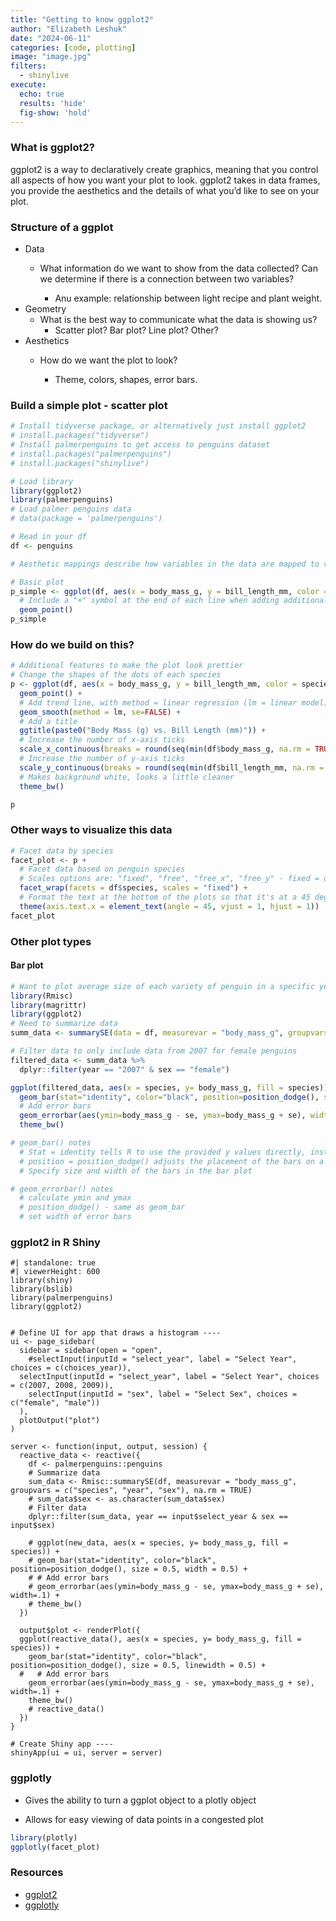 ```yaml
---
title: "Getting to know ggplot2"
author: "Elizabeth Leshuk"
date: "2024-06-11"
categories: [code, plotting]
image: "image.jpg"
filters:
  - shinylive
execute:
  echo: true
  results: 'hide' 
  fig-show: 'hold'
---
```


### What is ggplot2?

ggplot2 is a way to declaratively create graphics, meaning that you control all aspects of how you want your plot to look. ggplot2 takes in data frames, you provide the aesthetics and the details of what you'd like to see on your plot.

### Structure of a ggplot

-   Data
    -   What information do we want to show from the data collected? Can we determine if there is a connection between two variables?

        -   Anu example: relationship between light recipe and plant weight.
-   Geometry
    -   What is the best way to communicate what the data is showing us?
        -   Scatter plot? Bar plot? Line plot? Other?
-   Aesthetics
    -   How do we want the plot to look?

        -   Theme, colors, shapes, error bars.

### Build a simple plot - scatter plot

```r

# Install tidyverse package, or alternatively just install ggplot2
# install.packages("tidyverse")
# Install palmerpenguins to get access to penguins dataset
# install.packages("palmerpenguins")
# install.packages("shinylive")

# Load library
library(ggplot2) 
library(palmerpenguins)
# Load palmer penguins data
# data(package = 'palmerpenguins')

# Read in your df
df <- penguins

# Aesthetic mappings describe how variables in the data are mapped to visual properties (aesthetics) of geoms. Aesthetic mappings can be set in ggplot() and in individual layers.

# Basic plot
p_simple <- ggplot(df, aes(x = body_mass_g, y = bill_length_mm, color = species)) +
  # Include a "+" symbol at the end of each line when adding additional components
  geom_point()
p_simple
```

### How do we build on this?

```r

# Additional features to make the plot look prettier
# Change the shapes of the dots of each species
p <- ggplot(df, aes(x = body_mass_g, y = bill_length_mm, color = species, shape = species)) + 
  geom_point() +
  # Add trend line, with method = linear regression (lm = linear model)
  geom_smooth(method = lm, se=FALSE) +
  # Add a title
  ggtitle(paste0("Body Mass (g) vs. Bill Length (mm)")) +
  # Increase the number of x-axis ticks
  scale_x_continuous(breaks = round(seq(min(df$body_mass_g, na.rm = TRUE), max(df$body_mass_g, na.rm = TRUE), by = 500),1)) +
  # Increase the number of y-axis ticks
  scale_y_continuous(breaks = round(seq(min(df$bill_length_mm, na.rm = TRUE), max(df$bill_length_mm, na.rm = TRUE), by = 5),1)) +
  # Makes background white, looks a little cleaner
  theme_bw()

p

```

### Other ways to visualize this data

```r
# Facet data by species
facet_plot <- p + 
  # Facet data based on penguin species
  # Scales options are: "fixed", "free", "free_x", "free_y" - fixed = default
  facet_wrap(facets = df$species, scales = "fixed") +
  # Format the text at the bottom of the plots so that it's at a 45 degree angle
  theme(axis.text.x = element_text(angle = 45, vjust = 1, hjust = 1))
facet_plot
```

### Other plot types

#### Bar plot

```r
# Want to plot average size of each variety of penguin in a specific year - bar plot
library(Rmisc) 
library(magrittr)
library(ggplot2)
# Need to summarize data
summ_data <- summarySE(data = df, measurevar = "body_mass_g", groupvars = c("species", "year", "sex"))

# Filter data to only include data from 2007 for female penguins
filtered_data <- summ_data %>% 
  dplyr::filter(year == "2007" & sex == "female")

ggplot(filtered_data, aes(x = species, y= body_mass_g, fill = species)) +
  geom_bar(stat="identity", color="black", position=position_dodge(), size = 0.5, width = 0.5) +
  # Add error bars
  geom_errorbar(aes(ymin=body_mass_g - se, ymax=body_mass_g + se), width=.1) +
  theme_bw()

# geom_bar() notes
  # Stat = identity tells R to use the provided y values directly, instead of doing other statistics
  # position = position_dodge() adjusts the placement of the bars on a bar plot
  # Specify size and width of the bars in the bar plot

# geom_errorbar() notes
  # calculate ymin and ymax
  # position_dodge() - same as geom_bar
  # set width of error bars
```

### ggplot2 in R Shiny

```shinylive-r
#| standalone: true
#| viewerHeight: 600
library(shiny)
library(bslib)
library(palmerpenguins)
library(ggplot2)


# Define UI for app that draws a histogram ----
ui <- page_sidebar(
  sidebar = sidebar(open = "open",
    #selectInput(inputId = "select_year", label = "Select Year", choices = c(choices_year)),
  selectInput(inputId = "select_year", label = "Select Year", choices = c(2007, 2008, 2009)),
    selectInput(inputId = "sex", label = "Select Sex", choices = c("female", "male"))
  ),
  plotOutput("plot")
)

server <- function(input, output, session) {
  reactive_data <- reactive({
    df <- palmerpenguins::penguins
    # Summarize data
    sum_data <- Rmisc::summarySE(df, measurevar = "body_mass_g", groupvars = c("species", "year", "sex"), na.rm = TRUE)
    # sum_data$sex <- as.character(sum_data$sex)
    # Filter data
    dplyr::filter(sum_data, year == input$select_year & sex == input$sex)
    
    # ggplot(new_data, aes(x = species, y= body_mass_g, fill = species)) +
    # geom_bar(stat="identity", color="black", position=position_dodge(), size = 0.5, width = 0.5) +
    # # Add error bars
    # geom_errorbar(aes(ymin=body_mass_g - se, ymax=body_mass_g + se), width=.1) +
    # theme_bw()
  })
  
  output$plot <- renderPlot({
  ggplot(reactive_data(), aes(x = species, y= body_mass_g, fill = species)) +
    geom_bar(stat="identity", color="black", position=position_dodge(), size = 0.5, linewidth = 0.5) +
  #   # Add error bars
    geom_errorbar(aes(ymin=body_mass_g - se, ymax=body_mass_g + se), width=.1) +
    theme_bw()
    # reactive_data()
  })
}

# Create Shiny app ----
shinyApp(ui = ui, server = server)
```

### ggplotly

-   Gives the ability to turn a ggplot object to a plotly object

-   Allows for easy viewing of data points in a congested plot

```r
library(plotly)
ggplotly(facet_plot)
```

### Resources

-   [ggplot2](https://ggplot2.tidyverse.org/)
-   [ggplotly](https://www.rdocumentation.org/packages/plotly/versions/4.10.4/topics/ggplotly)
